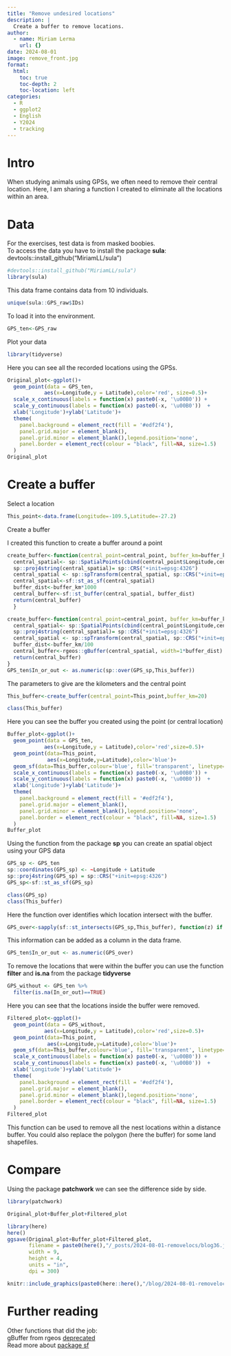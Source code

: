 ```yaml
---
title: "Remove undesired locations"
description: |
  Create a buffer to remove locations.
author:
  - name: Miriam Lerma
    url: {}
date: 2024-08-01
image: remove_front.jpg
format:
  html:
    toc: true
    toc-depth: 2
    toc-location: left
categories:
  - R
  - ggplot2
  - English
  - Y2024
  - tracking
---
```


# Intro

When studying animals using GPSs, we often need to remove their central location. Here, I am sharing a function I created to eliminate all the locations within an area.

# Data

For the exercises, test data is from masked boobies. <br> To access the data you have to install the package **sula**: devtools::install_github("MiriamLL/sula")

```r
#devtools::install_github("MiriamLL/sula")
library(sula)
```

This data frame contains data from 10 individuals.

```r
unique(sula::GPS_raw$IDs)
```

To load it into the environment.

```r
GPS_ten<-GPS_raw
```

Plot your data

```r
library(tidyverse)
```

Here you can see all the recorded locations using the GPSs.

```r
Original_plot<-ggplot()+
  geom_point(data = GPS_ten,
            aes(x=Longitude,y = Latitude),color='red', size=0.5)+
  scale_x_continuous(labels = function(x) paste0(-x, '\u00B0')) +
  scale_y_continuous(labels = function(x) paste0(-x, '\u00B0'))  +
  xlab('Longitude')+ylab('Latitude')+
  theme(
    panel.background = element_rect(fill = '#edf2f4'),
    panel.grid.major = element_blank(),
    panel.grid.minor = element_blank(),legend.position='none',
    panel.border = element_rect(colour = "black", fill=NA, size=1.5)
  )
Original_plot
```

# Create a buffer

Select a location

```r
This_point<-data.frame(Longitude=-109.5,Latitude=-27.2)
```

Create a buffer

I created this function to create a buffer around a point

```r
create_buffer<-function(central_point=central_point, buffer_km=buffer_km){
  central_spatial<- sp::SpatialPoints(cbind(central_point$Longitude,central_point$Latitude)) 
  sp::proj4string(central_spatial)= sp::CRS("+init=epsg:4326") 
  central_spatial <- sp::spTransform(central_spatial, sp::CRS("+init=epsg:4326"))
  central_spatial<-sf::st_as_sf(central_spatial)
  buffer_dist<-buffer_km*1000
  central_buffer<-sf::st_buffer(central_spatial, buffer_dist)
  return(central_buffer)
  }
```

```r
create_buffer<-function(central_point=central_point, buffer_km=buffer_km){
  central_spatial<- sp::SpatialPoints(cbind(central_point$Longitude,central_point$Latitude)) 
  sp::proj4string(central_spatial)= sp::CRS("+init=epsg:4326") 
  central_spatial <- sp::spTransform(central_spatial, sp::CRS("+init=epsg:4326"))
  buffer_dist<-buffer_km/100
  central_buffer<-rgeos::gBuffer(central_spatial, width=1*buffer_dist)
  return(central_buffer)
}
GPS_ten$In_or_out <- as.numeric(sp::over(GPS_sp,This_buffer))
```

The parameters to give are the kilometers and the central point

```r
This_buffer<-create_buffer(central_point=This_point,buffer_km=20)
```

```r
class(This_buffer)
```

Here you can see the buffer you created using the point (or central location)

```r
Buffer_plot<-ggplot()+
  geom_point(data = GPS_ten,
            aes(x=Longitude,y = Latitude),color='red',size=0.5)+
  geom_point(data=This_point,
             aes(x=Longitude,y=Latitude),color='blue')+
  geom_sf(data=This_buffer,colour='blue', fill='transparent', linetype='dashed')+
  scale_x_continuous(labels = function(x) paste0(-x, '\u00B0')) +
  scale_y_continuous(labels = function(x) paste0(-x, '\u00B0'))  +
  xlab('Longitude')+ylab('Latitude')+
  theme(
    panel.background = element_rect(fill = '#edf2f4'),
    panel.grid.major = element_blank(),
    panel.grid.minor = element_blank(),legend.position='none',
    panel.border = element_rect(colour = "black", fill=NA, size=1.5)
  )
Buffer_plot
```

Using the function from the package **sp** you can create an spatial object using your GPS data

```r
GPS_sp <- GPS_ten
sp::coordinates(GPS_sp) <- ~Longitude + Latitude
sp::proj4string(GPS_sp) = sp::CRS("+init=epsg:4326")
GPS_sp<-sf::st_as_sf(GPS_sp)
```

```r
class(GPS_sp)
class(This_buffer)
```

Here the function over identifies which location intersect with the buffer.

```r
GPS_over<-sapply(sf::st_intersects(GPS_sp,This_buffer), function(z) if (length(z)==0) NA_integer_ else z[1])
```

This information can be added as a column in the data frame.

```r
GPS_ten$In_or_out <- as.numeric(GPS_over)
```

To remove the locations that were within the buffer you can use the function **filter** and **is.na** from the package **tidyverse**

```r
GPS_without <- GPS_ten %>%
  filter(is.na(In_or_out)==TRUE)
```

Here you can see that the locations inside the buffer were removed.

```r
Filtered_plot<-ggplot()+
  geom_point(data = GPS_without,
            aes(x=Longitude,y = Latitude),color='red',size=0.5)+
  geom_point(data=This_point,
             aes(x=Longitude,y=Latitude),color='blue')+
  geom_sf(data=This_buffer,colour='blue', fill='transparent', linetype='dashed')+
  scale_x_continuous(labels = function(x) paste0(-x, '\u00B0')) +
  scale_y_continuous(labels = function(x) paste0(-x, '\u00B0'))  +
  xlab('Longitude')+ylab('Latitude')+
  theme(
    panel.background = element_rect(fill = '#edf2f4'),
    panel.grid.major = element_blank(),
    panel.grid.minor = element_blank(),legend.position='none',
    panel.border = element_rect(colour = "black", fill=NA, size=1.5)
  )
Filtered_plot
```

This function can be used to remove all the nest locations within a distance buffer. You could also replace the polygon (here the buffer) for some land shapefiles.

# Compare

Using the package **patchwork** we can see the difference side by side.

```r
library(patchwork)
```

```r
Original_plot+Buffer_plot+Filtered_plot
```

```r
library(here)
here()
ggsave(Original_plot+Buffer_plot+Filtered_plot,
       filename = paste0(here(),"/_posts/2024-08-01-removelocs/blog36.jpg"),
       width = 9, 
       height = 4, 
       units = "in",
       dpi = 300)
```

```r
knitr::include_graphics(paste0(here::here(),"/blog/2024-08-01-removelocs/remove_export.jpg"))
```

# Further reading

Other functions that did the job:\
gBuffer from rgeos [deprecated](https://cran.r-project.org/web/packages/rgeos/index.html)\
Read more about [package sf](https://github.com/r-spatial/sf/wiki/migrating)
